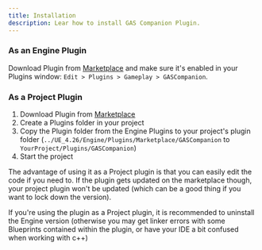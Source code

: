 ```yaml
---
title: Installation
description: Lear how to install GAS Companion Plugin.
---
```


### As an Engine Plugin

Download Plugin from [Marketplace](https://www.unrealengine.com/marketplace/en-US/product/gas-companion) and make sure it's enabled in your Plugins window: `Edit > Plugins > Gameplay > GASCompanion`.

### As a Project Plugin

1. Download Plugin from [Marketplace](https://www.unrealengine.com/marketplace/en-US/product/gas-companion)
2. Create a Plugins folder in your project
3. Copy the Plugin folder from the Engine Plugins to your project's plugin folder <span className="no-wrap">(`../UE_4.26/Engine/Plugins/Marketplace/GASCompanion` to `YourProject/Plugins/GASCompanion`)</span>
4. Start the project

The advantage of using it as a Project plugin is that you can easily edit the code if you need to. If the plugin gets updated on the marketplace though, your project plugin won't be updated (which can be a good thing if you want to lock down the version).

If you're using the plugin as a Project plugin, it is recommended to uninstall the Engine version (otherwise you may get linker errors with some Blueprints contained within the plugin, or have your IDE a bit confused when working with c++)